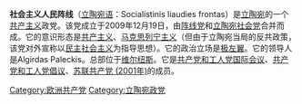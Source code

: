 {{共产党}}
'''社会主义人民阵线'''（[[立陶宛语|立陶宛语]]：Socialistinis liaudies frontas）是[[立陶宛|立陶宛]]的一个[[共产主义|共产主义]]政党。该党成立于2009年12月19日，由[[阵线党|阵线党]]和[[立陶宛社会党|立陶宛社会党]]合并而成。它的意识形态是[[共产主义|共产主义]]、[[马克思列宁主义|马克思列宁主义]]（但由于立陶宛当局的反共政策，该党对外宣称以[[民主社会主义|民主社会主义]]为指导思想）。它的政治立场是[[极左翼|极左翼]]。它的领导人是Algirdas Paleckis。总部位于[[维尔纽斯|维尔纽斯]]。它是[[共产党和工人党国际会议|共产党和工人党国际会议]]、[[共产党和工人党倡议|共产党和工人党倡议]]、[[苏联共产党_(2001年)|苏联共产党 (2001年)]]的成员。

{{立陶宛政党}}
{{欧洲的共产党}}

[[Category:欧洲共产党|Category:欧洲共产党]]
[[Category:立陶宛政党|Category:立陶宛政党]]